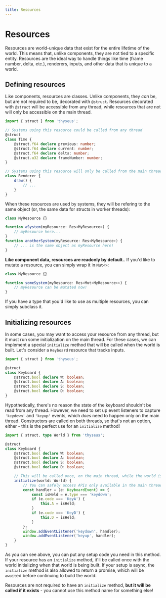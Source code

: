 ```yaml
---
title: Resources
---
```



# Resources

Resources are world-unique data that exist for the entire lifetime of the world.
This means that, unlike components, they are not tied to a specific entity.
Resources are the ideal way to handle things like time (frame number, delta,
etc.), renderers, inputs, and other data that is unique to a world.

## Defining resources

Like components, resources are classes. Unlike components, they _can_ be, but
are not required to be, decorated with `@struct`. Resources decorated with
`@struct` will be accessible from any thread, while resources that are not will
only be accessible on the main thread.

```ts
import { struct } from 'thyseus';

// Systems using this resource could be called from any thread
@struct
class Time {
	@struct.f64 declare previous: number;
	@struct.f64 declare current: number;
	@struct.f64 declare delta: number;
	@struct.u32 declare frameNumber: number;
}

// Systems using this resource will only be called from the main thread
class Renderer {
	draw() {
		// ...
	}
}
```

When these resources are used by systems, they will be refering to the same
object (or, the same data for structs in worker threads):

```ts
class MyResource {}

function aSystem(myResource: Res<MyResource>) {
	// myResource here...
}
function anotherSystem(myResource: Res<MyResource>) {
	// ... is the same object as myResource here!
}
```

**Like component data, resources are readonly by default.**. If you'd like to
mutate a resource, you can simply wrap it in `Mut<>`:

```ts
class MyResource {}

function someSystem(myResource: Res<Mut<MyResource>>) {
	// myResource can be mutated now!
}
```

<Callout type="tip">
	If you have a type that you'd like to use as multiple resources, you can
	simply subclass it.
</Callout>

## Initializing resources

In some cases, you may want to access your resource from any thread, but it must
run some initialization on the main thread. For these cases, we can implement a
special `initialize` method that will be called when the world is built. Let's
consider a `Keyboard` resource that tracks inputs.

```ts
import { struct } from 'thyseus';

@struct
class Keyboard {
	@struct.bool declare W: boolean;
	@struct.bool declare A: boolean;
	@struct.bool declare S: boolean;
	@struct.bool declare D: boolean;
}
```

Hypothetically, there's no reason the state of the keyboard shouldn't be read
from any thread. However, we need to set up event listeners to capture
`'keydown'` and `'keyup'` events, which _does_ need to happen only on the main
thread. Constructors are called on both threads, so that's not an option,
either - this is the perfect use for an `initialize` method!

```ts
import { struct, type World } from 'thyseus';

@struct
class Keyboard {
	@struct.bool declare W: boolean;
	@struct.bool declare A: boolean;
	@struct.bool declare S: boolean;
	@struct.bool declare D: boolean;

	// This will be called once, on the main thread, while the world is being built.
	initialize(world: World) {
		// You can safely access APIs only available in the main thread here.
		const handler = (e: KeyboardEvent) => {
			const isHeld = e.type === 'keydown';
			if (e.code === 'KeyA') {
				this.A = isHeld;
			}
			if (e.code === 'KeyD') {
				this.D = isHeld;
			}
		};
		window.addEventListener('keydown', handler);
		window.addEventListener('keyup', handler);
	}
}
```

As you can see above, you can put any setup code you need in this method. If
your resource has an `initialize` method, it'll be called once with the world
initializing when that world is being built. If your setup is async, the
`initialize` method is also allowed to return a promise, which will be `await`ed
before continuing to build the world.

Resources are not required to have an `initialize` method, **but it will be
called if it exists** - you cannot use this method name for something else!

